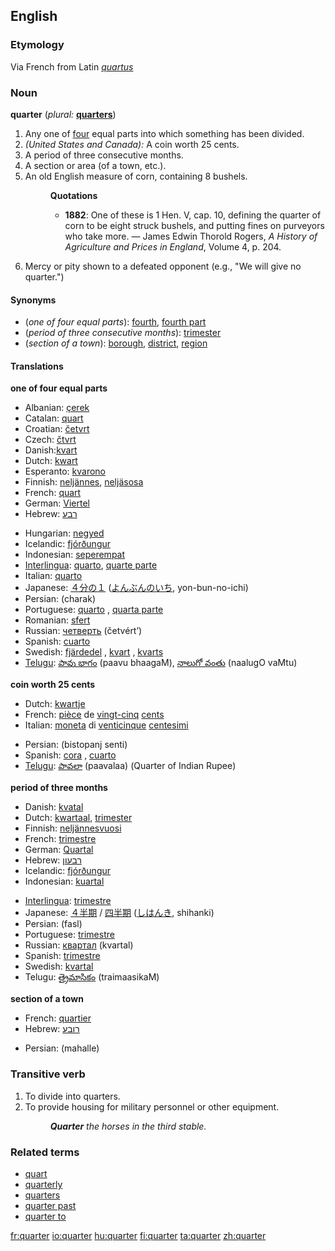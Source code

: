 ==English==

===Etymology===
Via French from Latin ''[[quartus]]''

===Noun===
'''quarter''' (''plural:'' '''[[quarters]]''')
# Any one of [[four]] equal parts into which something has been divided.
# ''(United States and Canada):'' A coin worth 25 cents.
# A period of three consecutive months.
# A section or area (of a town, etc.).
# An old English measure of corn, containing 8 bushels.
#:'''Quotations'''
#:*'''1882''': One of these is 1 Hen. V, cap. 10, defining the quarter of corn to be eight struck bushels, and putting fines on purveyors who take more. &mdash; James Edwin Thorold Rogers, ''A History of Agriculture and Prices in England'', Volume 4, p. 204.
# Mercy or pity shown to a defeated opponent (e.g., "We will give no quarter.")

====Synonyms====
*(''one of four equal parts''): [[fourth]], [[fourth part]]
*(''period of three consecutive months''): [[trimester]]
*(''section of a town''): [[borough]], [[district]], [[region]]

====Translations====

'''one of four equal parts'''
{{top}}
*Albanian: [[çerek]]
*Catalan: [[quart]]
*Croatian: [[četvrt]]
*Czech: [[čtvrt]]
*Danish:[[kvart]]
*Dutch: [[kwart]]
*Esperanto: [[kvarono]]
*Finnish: [[neljännes]], [[neljäsosa]]
*French: [[quart]] {{m}}
*German: [[Viertel]] {{n}}
*Hebrew: [[רבע]] {{m}}
{{mid}}
*Hungarian: [[negyed]]
*Icelandic: [[fjórðungur]]
*Indonesian: [[seperempat]]
*[[Interlingua]]: [[quarto]], [[quarte parte]]
*Italian: [[quarto]] {{m}}
*Japanese: [[４分の１]] ([[よんぶんのいち]], yon-bun-no-ichi)
*Persian: {{FAchar|[[چارک]]}} (charak)
*Portuguese: [[quarto]] {{m}}, [[quarta parte]] {{f}}
*Romanian: [[sfert]]
*Russian: [[четверть]] (četvért’) {{f}}
*Spanish: [[cuarto]] {{m}}
*Swedish: [[fjärdedel]] {{c}}, [[kvart]] {{c}}, [[kvarts]] {{c}}
*[[Telugu]]: [[పావు భాగం]] (paavu bhaagaM), [[నాలుగో వంతు]] (naalugO vaMtu)
{{bottom}}

'''coin worth 25 cents'''
{{top}}
*Dutch: [[kwartje]]
*French: [[pièce]] de [[vingt-cinq]] [[cent]]s {{f}}
*Italian: [[moneta]] di [[venticinque]] [[centesimi]]
{{mid}}
*Persian: {{FAchar|[[بیست و پنج سنتی]]}} (bistopanj senti)
*Spanish: [[cora]] {{f}} {{italbrac|El Salvador}}, [[cuarto]] {{italbrac|Panama}}
*[[Telugu]]: [[పావలా]] (paavalaa) (Quarter of Indian Rupee)
{{bottom}}

'''period of three months'''
{{top}}
*Danish: [[kvatal]]
*Dutch: [[kwartaal]], [[trimester]]
*Finnish: [[neljännesvuosi]]
*French: [[trimestre#French|trimestre]] {{m}}
*German: [[Quartal]] {{n}}
*Hebrew: [[רבעון]] {{m}}
*Icelandic: [[fjórðungur]]
*Indonesian: [[kuartal]]
{{mid}}
*[[Interlingua]]: [[trimestre#Interlingua|trimestre]]
*Japanese: [[４半期]] / [[四半期]] ([[しはんき]], shihanki)
*Persian: {{FAchar|[[فصل]]}} (fasl)
*Portuguese: [[trimestre#Portuguese|trimestre]] {{m}}
*Russian: [[квартал]] {{m}} (kvartal)
*Spanish: [[trimestre#Spanish|trimestre]] {{m}}
*Swedish: [[kvartal]] {{n}}
*Telugu: [[త్రైమాసికం]] (traimaasikaM)
{{bottom}}

'''section of a town'''
{{top}}
*French: [[quartier]] {{m}}
*Hebrew: [[רובע]] {{m}}
{{mid}}
*Persian: {{FAchar|[[محله]]}} (mahalle)
{{bottom}}

===Transitive verb===
{{en-verb}}
# To divide into quarters.
# To provide housing for military personnel or other equipment.
#: '''''Quarter''' the horses in the third stable.''

===Related terms===
*[[quart]]
*[[quarterly]]
*[[quarters]]
*[[quarter past]]
*[[quarter to]]

[[fr:quarter]]
[[io:quarter]]
[[hu:quarter]]
[[fi:quarter]]
[[ta:quarter]]
[[zh:quarter]]